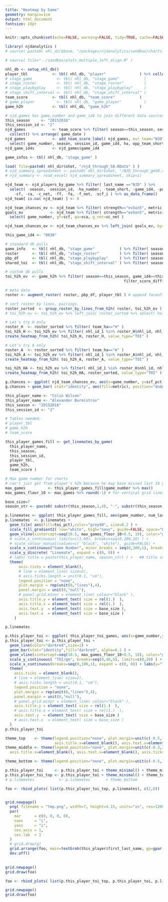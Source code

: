 ```yaml
---
title: "Heatmap by Game"
geometry: margin=1cm
output: html_document
fontsize: 10pt
---
```


```r

knitr::opts_chunk$set(echo=FALSE, warning=FALSE, tidy=TRUE, cache=FALSE, OutDec = ",")
```

```r
library( njdanalytics )
# source( paste0( nhl_dir$base, "/packages/njdanalytics/sandbox/charts.R" ) )

# source( file="../sandbox/plots_multiple_left_align.R" )

nhl_db <- setup_nhl_db()
player_tbl           <- tbl( nhl_db, "player"               ) %>% collect()
# stage_game           <- tbl( nhl_db, "stage_game"           )
# stage_roster         <- tbl( nhl_db, "stage_roster"         )
# stage_playbyplay     <- tbl( nhl_db, "stage_playbyplay"     )
# stage_shift_interval <- tbl( nhl_db, "stage_shift_interval" )
team_score           <- tbl( nhl_db, "team_score"           )
# game_player          <- tbl( nhl_db, "game_player"          )
game_h2h             <- tbl( nhl_db, "game_h2h"             )

# njd_games has game_number and game_id4 to join different data sources
this_season     <- "20152016"
this_session_id <- "2"
njd_games            <- team_score %>% filter( season==this_season, session_id==this_session_id, team_short=="NJD" ) %>%
  collect() %>% arrange( game_date )
njd_games            <- add_team_score_label( njd_games, our_team="NJD" ) %>%
  select( game_number, season, session_id, game_id4, ha, opp_team_short, game_label )
njd_game_id4s        <- njd_games$game_id4

game_infos <- tbl( nhl_db, "stage_game" ) 

```

```r
load( file=paste0( nhl_dir$shot, "/njd_through_58.RData" ) )
# njd_summary_spreadsheet <- paste0( nhl_dir$shot, "/NJD_through_gm50.xlsx" )
# njd_summary <- read_excel( njd_summary_spreadsheet, skip=1)

njd_team <- njd_players_by_game %>% filter( last_name =="NJD" ) %>% 
  select( -season, -session_id, -ha_number, -team_short, -game_id4, -position_fd, -number, -last_name, -nhl_id, 
    -cf, -ca, -c_net, -ff, -fa, -f_net, -scf_i ) %>% as_data_frame()
njd_team[ is.na( njd_team) ] <- 0

njd_team_chances_ev <- njd_team %>% filter( strength=="ev5on5", metric %in% c( "green", "blue", "goal" ))
goals_ev            <- njd_team %>% filter( strength=="ev5on5", metric=="goal" ) %>% 
  select( game_number, gf=scf, ga=sca, g_net=sc_net )

njd_team_chances_ev <- njd_team_chances_ev %>% left_join( goals_ev, by=c("game_number" ) )
```

```r

this_game_id4 <- "0836"

# standard db pulls
game_info   <- tbl( nhl_db, "stage_game"           ) %>% filter( season==this_season, game_id4==this_game_id4 ) %>% collect()
roster      <- tbl( nhl_db, "stage_roster"         ) %>% filter( season==this_season, game_id4==this_game_id4 ) %>% collect()
pbp_df      <- tbl( nhl_db, "stage_playbyplay"     ) %>% filter( season==this_season, game_id4==this_game_id4 ) %>% collect()
shared_toi  <- tbl( nhl_db, "stage_shift_interval" ) %>% filter( season==this_season, game_id4==this_game_id4 ) %>% collect()

# custom db pulls
toi_h2h_ev  <- game_h2h %>% filter( season==this_season, game_id4==this_game_id4,
                                                     filter_score_diff=="all", filter_strength=="ev5on5") %>% collect()

# meta data
roster <- augment_roster( roster, pbp_df, player_tbl ) # append faceoff count and L/R shot

# sort roster by lines, pairings.
roster_sorted  <- group_roster_by_lines_from_h2h( roster, toi_h2h_ev )
# toi_h2h_ev <- toi_h2h_ev %>% left_join( roster_sorted %>% select( ha_number_1=ha_number))

# Let's try H only
roster_H  <- roster_sorted %>% filter( team_ha=="H" )
toi_h2h_H <- toi_h2h_ev %>% filter( nhl_id_1 %in% roster_H$nhl_id, nhl_id_2 %in% roster_H$nhl_id )
create_heatmap_from_h2h( toi_h2h_H, roster_H, value_type="TOI" )

# Let's try A only
roster_A  <- roster_sorted %>% filter( team_ha=="A" )
toi_h2h_A <- toi_h2h_ev %>% filter( nhl_id_1 %in% roster_A$nhl_id, nhl_id_2 %in% roster_A$nhl_id )
create_heatmap_from_h2h( toi_h2h_A, roster_A, value_type="TOI" )

toi_h2h_HA <- toi_h2h_ev %>% filter( nhl_id_1 %in% roster_H$nhl_id, nhl_id_2 %in% roster_A$nhl_id )
create_heatmap_from_h2h( toi_h2h_HA, roster_sorted, value_type="TOI" )

```



```r
g.chances <- ggplot( njd_team_chances_ev, aes(x=game_number, y=scf_pct) )
g.chances + geom_bar( stat="identity", aes(fill=metric), position="dodge") + stat_smooth(aes(fill=metric, color=metric),se=F)

```

```r
this_player_name <- "Colin Wilson"
this_player_name <- "Alexander Burmistrov"
this_season <- "20152016"
this_session_id <- "2"

# Tables needed:
# player_tbl
# game_h2h
# team_score

this_player_games_fill <- get_linemates_by_game( 
  this_player_name,
  this_season,
  this_session_id,
  player_tbl,
  game_h2h,
  team_score )

```

```r
# Max game number for charts
# can't just get from player's h2h because he may have missed last 10 games and we want to show that
max_games          <- this_player_games_fill$game_number %>% max()
max_games_floor_10 <- max_games %>% round(-1) # for vertical grid lines

base_size=7
season_str <- paste0( substr(this_season,1,4), "-", substr(this_season,5,8) )
```

```r
p.linemates <- ggplot( this_player_games_fill, aes(game_number, num_last_name_2_label))
p.linemates  <- p.linemates + 
  geom_tile( aes(fill=toi_pct),color="grey90", size=0.2 ) +
  scale_fill_gradient2( low="white", high="navy", guide=FALSE, space="Lab" ) +
  geom_vline(xintercept=seq(10.5, max_games_floor_10+0.5, 10), color="grey20", size=0.2 ) +
  # scale_x_continuous( limits=c(1,60), breaks=seq(0,100,10) ) + 
  # scale_colour_manual(values=c( "black", "white"), guide=FALSE) +
  scale_x_continuous("Game Number", minor_breaks = seq(0,100,1), breaks=seq(0,100,5), expand = c(0, 0)) + 
  scale_y_discrete( "Linemate", expand = c(0, 0)) +
  # labs( title = paste(this_player_name, season_str) ) +   ## title screws up all the spacing...
  theme(
      axis.ticks = element_blank(),
      # line = element_line( size=2),
      # axis.ticks.length = unit(0.1, "cm"),
      legend.position = "none",
      plot.margin = rep(unit(0,"lines"),4),
      panel.margin = unit(0,"null"),
      # panel.grid.minor = element_line( colour="black" ),
      axis.title.y = element_text( size = rel(1.)  ),
      axis.title.x = element_text( size = rel(1.)  ),
      axis.text.y  = element_text( size = base_size ),
      axis.text.x  = element_text( size = base_size )
    ) 

p.linemates

```

```r
p.this_player_toi <- ggplot( this_player_toi_games, aes(x=game_number,y=toi) )
p.this_player_toi <- p.this_player_toi + 
  geom_line(color="darkred",size=1) +
  geom_bar(stat="identity",fill="darkred", alpha=0.1 ) +
  geom_vline(xintercept=seq(10.5, max_games_floor_10+0.5, 10), color="grey20", size=0.2 ) +
  scale_y_continuous( "TOI/gm", breaks=seq(0,40,5), limits=c(0,20) ) +
  scale_x_continuous(breaks=seq(0,100,1), expand = c(0, 0)) + labs(y="TOI/Gm") +
  theme(
    axis.ticks = element_blank(),
    # line = element_line( size=2),
    # axis.ticks.length = unit(0.1, "cm"),
    legend.position = "none",
    plot.margin = rep(unit(0,"lines"),4),
    panel.margin = unit(0,"null"),
    # panel.grid.minor = element_line( colour="black" ),
    axis.title.y = element_text( size = rel(1.)  ),
    # axis.title.x = element_text( size = rel(1.)  ),
    axis.text.y  = element_text( size = base_size )
    # axis.text.x  = element_text( size = base_size )
  ) 
p.this_player_toi
```

```r
theme_top    <- theme(legend.position="none", plot.margin=unit(c( 0.5,1,-0.1,1), "cm"),
                      axis.title.x=element_blank(), axis.text.x=element_blank(), axis.ticks.x=element_blank() )
theme_middle <- theme(legend.position="none", plot.margin=unit(c(-0.3,1,-0.1,1), "cm"),
  axis.title.x=element_blank(), axis.text.x=element_blank(), axis.ticks.x=element_blank() )

theme_bottom <- theme(legend.position="none", plot.margin=unit(c(-0.5,1,1,1), "cm"))

p.this_player_toi     <- p.this_player_toi + theme_minimal() + theme_middle
p.this_player_toi_top <- p.this_player_toi + theme_minimal() + theme_top
# p.linemates           <- p.linemates       + theme_bottom

```


```r
foo <- rbind_plots( list(p.this_player_toi_top, p.linemates), c(2,8))


grid.newpage()
  png( filename = "tmp.png", width=7, height=4.15, units="in", res=1200,pointsize=1 )
  par(
    mar      = c(0, 0, 0, 0),
    xaxs     = "i",
    yaxs     = "i",
    cex.axis = 1,
    cex.lab  = 1
  )
  # grid.draw(g)
  grid.arrange(foo, main=textGrob(this_player$first_last_name, gp=gpar(fontsize=base_size+1), vjust=2.5), clip=TRUE )
  dev.off()
  
  
grid.newpage()
grid.draw(foo)
```


```r
foo <- rbind_plots( list(p.this_player_toi_top, p.this_player_toi, p.linemates), c(1.5,1.5,8))

grid.newpage()
grid.draw(foo)
```
